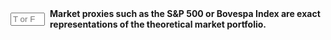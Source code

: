 ::: {.question-block}

<form onsubmit="event.preventDefault(); checkAnswerBox('module4_tf_q91','F')" style="display: flex; align-items: center; gap: 8px;">
<input type="text" id="module4_tf_q91" name="module4_tf_q91" maxlength="1" placeholder="T or F" style="width: 55px;" data-correct-answer="F" /> 
<label for="module4_tf_q91"><strong>Market proxies such as the S&P 500 or Bovespa Index are exact representations of the theoretical market portfolio.</strong></label>
</form>

<div id="feedback-module4_tf_q91" class="feedback" data-status="" style="display:none;">
The sentence is FALSE. They are approximations; the theoretical market portfolio includes all risky assets.
</div>

:::